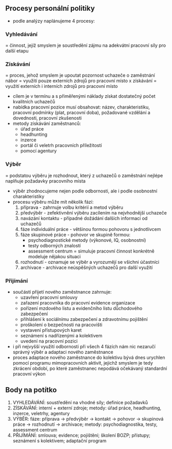 ## Procesy personální politiky
- podle analýzy naplánujeme 4 procesy:

### Vyhledávání
= činnost, jejíž smyslem je soustředění zájmu na adekvátní pracovní síly pro další etapu

### Získávání
= proces, jehož smyslem je upoutat pozornost uchazeče o zaměstnání
nábor = využití pouze externích zdrojů pro pracovní místo
x
získávání = využití externích i interních zdrojů pro pracovní místo
- cílem je v termínu a s přiměřenými náklady získat dostatečný počet kvalitních uchazečů
- nabídka pracovní pozice musí obsahovat: název, charakteristiku, pracovní podmínky
(plat, pracovní doba), požadované vzdělání a dovednosti, pracovní zkušenosti
- metody získávání zaměstnanců:
    * úřad práce
    * headhunting
    * inzerce
    * portál či veletrh pracovních příležitostí
    * pomocí agentury

### Výběr
= podstatou výběru je rozhodnout, který z uchazečů o zaměstnání nejlépe naplňuje
požadavky pracovního místa
- výběr zhodnocujeme nejen podle odbornosti, ale i podle osobnostní charakteristiky
- procesu výběru může mít několik fází:
    1) příprava - zahrnuje volbu kritérií a metod výběru
    2) předvýběr - zefektivnění výběru zacílením na nejvhodnější uchazeče
    3) navázání kontaktu - případné dožádání dalších informací od uchazečů
    4) fáze individuální práce - většinou formou pohovoru s jednotlivcem
    5) fáze skupinové práce - pohovor ve skupině formou:
        * psychodiagnostické metody (výkonové, IQ, osobnostní)
        * testy odborných znalostí
        * assessment centrum = simuluje pracovní činnost konkrétně
    modeluje nějakou situaci
    6) rozhodnutí - oznamuje se výběr a vyrozumějí se všichni účastníci
    7) archivace - archivace neúspěšných uchazečů pro další využití

### Přijímání
- součástí přijetí nového zaměstnance zahrnuje:
    * uzavření pracovní smlouvy
    * zařazení pracovníka do pracovní evidence organizace
    * pořízení mzdového listu a evidenčního listu důchodového zabezpečení
    * přihlášení k sociálnímu zabezpečení a zdravotnímu pojištění
    * proškolení o bezpečnosti na pracovišti
    * vystavení přístupových karet
    * seznámení s nadřízenými a kolektivem
    * uvedení na pracovní pozici
- i při nejvyšší využití odbornosti při všech 4 fázích nám nic nezaručí správný výběr
a adaptaci nového zaměstnance
- proces adaptace nového zaměstnance do kolektivu bývá dnes urychlen pomocí programu
mimopracovních aktivit, jejichž smyslem je tedy zkrácení období, po které zaměstnanec
nepodává očekávaný standardní pracovní výkon

## Body na potítko

1. VYHLEDÁVÁNÍ: soustředění na vhodné síly; definice požadavků
2. ZÍSKÁVÁNÍ: interní + externí zdroje; metody: úřad práce, headhunting, inzerce, veletrhy, agentury
3. VÝBĚR: fáze: příprava → předvýběr → kontakt → pohovor → skupinová práce → rozhodnutí → archivace; metody: psychodiagnostika, testy, assessment centrum
4. PŘIJÍMÁNÍ: smlouva; evidence; pojištění; školení BOZP; přístupy; seznámení s kolektivem; adaptační program